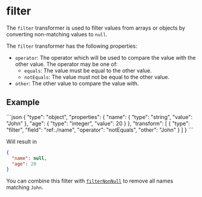 
# filter

The `filter` transformer is used to filter values from arrays or objects by converting
non-matching values to `null`.

The `filter` transformer has the following properties:

- `operator`: The operator which will be used to compare the value with the other value.
  The operator may be one of:
  - `equals`: The value must be equal to the other value.
  - `notEquals`: The value must not be equal to the other value.
- `other`: The other value to compare the value with.

## Example

<RunCode>
```json
{
  "type": "object",
  "properties": {
    "name": {
      "type": "string",
      "value": "John"
    },
    "age": {
      "type": "integer",
      "value": 20
    }
  },
  "transform": [
    {
      "type": "filter",
      "field": "ref:./name",
      "operator": "notEquals",
      "other": "John"
    }
  ]
}
```
</RunCode>

Will result in

```json
{
  "name": null,
  "age": 20
}
```

You can combine this filter with [`filterNonNull`](filterNonNull.mdx) to remove
all names matching `John`.
